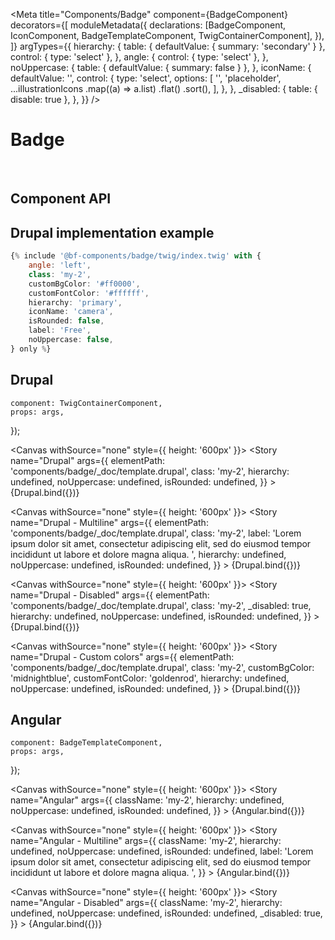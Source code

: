 
<Meta
    title="Components/Badge"
    component={BadgeComponent}
    decorators={[
        moduleMetadata({
            declarations: [BadgeComponent, IconComponent, BadgeTemplateComponent, TwigContainerComponent],
        }),
    ]}
    argTypes={{
        hierarchy: {
            table: { defaultValue: { summary: 'secondary' } },
            control: { type: 'select' },
        },
        angle: {
            control: { type: 'select' },
        },
        noUppercase: {
            table: { defaultValue: { summary: false } },
        },
        iconName: {
            defaultValue: '',
            control: {
                type: 'select',
                options: [
                    '',
                    'placeholder',
                    ...illustrationIcons
                        .map((a) => a.list)
                        .flat()
                        .sort(),
                ],
            },
        },
        _disabled: {
            table: { disable: true },
        },
    }}
/>

# Badge

<br />

## Component API

<ArgsTable of={BadgeComponent} />

## Drupal implementation example

```jsx
{% include '@bf-components/badge/twig/index.twig' with {
    angle: 'left',
    class: 'my-2',
    customBgColor: '#ff0000',
    customFontColor: '#ffffff',
    hierarchy: 'primary',
    iconName: 'camera',
    isRounded: false,
    label: 'Free',
    noUppercase: false,
} only %}
```

## Drupal

    component: TwigContainerComponent,
    props: args,
});

<Canvas withSource="none" style={{ height: '600px' }}>
    <Story
        name="Drupal"
        args={{
            elementPath: 'components/badge/_doc/template.drupal',
            class: 'my-2',
            hierarchy: undefined,
            noUppercase: undefined,
            isRounded: undefined,
        }}
    >
        {Drupal.bind({})}
    </Story>
</Canvas>

<Canvas withSource="none" style={{ height: '600px' }}>
    <Story
        name="Drupal - Multiline"
        args={{
            elementPath: 'components/badge/_doc/template.drupal',
            class: 'my-2',
            label: 'Lorem ipsum dolor sit amet, consectetur adipiscing elit, sed do eiusmod tempor incididunt ut labore et dolore magna aliqua. ',
            hierarchy: undefined,
            noUppercase: undefined,
            isRounded: undefined,
        }}
    >
        {Drupal.bind({})}
    </Story>
</Canvas>

<Canvas withSource="none" style={{ height: '600px' }}>
    <Story
        name="Drupal - Disabled"
        args={{
            elementPath: 'components/badge/_doc/template.drupal',
            class: 'my-2',
            _disabled: true,
            hierarchy: undefined,
            noUppercase: undefined,
            isRounded: undefined,
        }}
    >
        {Drupal.bind({})}
    </Story>
</Canvas>

<Canvas withSource="none" style={{ height: '600px' }}>
    <Story
        name="Drupal - Custom colors"
        args={{
            elementPath: 'components/badge/_doc/template.drupal',
            class: 'my-2',
            customBgColor: 'midnightblue',
            customFontColor: 'goldenrod',
            hierarchy: undefined,
            noUppercase: undefined,
            isRounded: undefined,
        }}
    >
        {Drupal.bind({})}
    </Story>
</Canvas>

## Angular

    component: BadgeTemplateComponent,
    props: args,
});

<Canvas withSource="none" style={{ height: '600px' }}>
    <Story
        name="Angular"
        args={{
            className: 'my-2',
            hierarchy: undefined,
            noUppercase: undefined,
            isRounded: undefined,
        }}
    >
        {Angular.bind({})}
    </Story>
</Canvas>

<Canvas withSource="none" style={{ height: '600px' }}>
    <Story
        name="Angular - Multiline"
        args={{
            className: 'my-2',
            hierarchy: undefined,
            noUppercase: undefined,
            isRounded: undefined,
            label: 'Lorem ipsum dolor sit amet, consectetur adipiscing elit, sed do eiusmod tempor incididunt ut labore et dolore magna aliqua. ',
        }}
    >
        {Angular.bind({})}
    </Story>
</Canvas>

<Canvas withSource="none" style={{ height: '600px' }}>
    <Story
        name="Angular - Disabled"
        args={{
            className: 'my-2',
            hierarchy: undefined,
            noUppercase: undefined,
            isRounded: undefined,
            _disabled: true,
        }}
    >
        {Angular.bind({})}
    </Story>
</Canvas>
